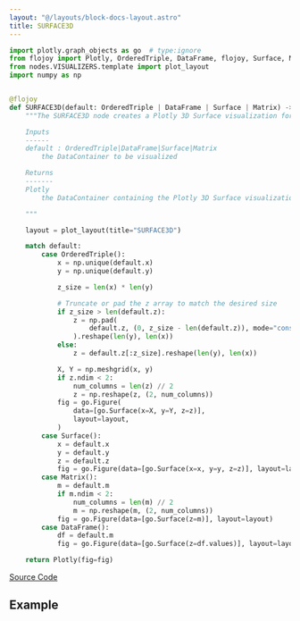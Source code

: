 ```yaml
---
layout: "@/layouts/block-docs-layout.astro"
title: SURFACE3D
---
```



<PythonDocsDisplay docstring={docstring} />

```python
import plotly.graph_objects as go  # type:ignore
from flojoy import Plotly, OrderedTriple, DataFrame, flojoy, Surface, Matrix
from nodes.VISUALIZERS.template import plot_layout
import numpy as np


@flojoy
def SURFACE3D(default: OrderedTriple | DataFrame | Surface | Matrix) -> Plotly:
    """The SURFACE3D node creates a Plotly 3D Surface visualization for a given input DataContainer.

    Inputs
    ------
    default : OrderedTriple|DataFrame|Surface|Matrix
        the DataContainer to be visualized

    Returns
    -------
    Plotly
        the DataContainer containing the Plotly 3D Surface visualization

    """

    layout = plot_layout(title="SURFACE3D")

    match default:
        case OrderedTriple():
            x = np.unique(default.x)
            y = np.unique(default.y)

            z_size = len(x) * len(y)

            # Truncate or pad the z array to match the desired size
            if z_size > len(default.z):
                z = np.pad(
                    default.z, (0, z_size - len(default.z)), mode="constant"
                ).reshape(len(y), len(x))
            else:
                z = default.z[:z_size].reshape(len(y), len(x))

            X, Y = np.meshgrid(x, y)
            if z.ndim < 2:
                num_columns = len(z) // 2
                z = np.reshape(z, (2, num_columns))
            fig = go.Figure(
                data=[go.Surface(x=X, y=Y, z=z)],
                layout=layout,
            )
        case Surface():
            x = default.x
            y = default.y
            z = default.z
            fig = go.Figure(data=[go.Surface(x=x, y=y, z=z)], layout=layout)
        case Matrix():
            m = default.m
            if m.ndim < 2:
                num_columns = len(m) // 2
                m = np.reshape(m, (2, num_columns))
            fig = go.Figure(data=[go.Surface(z=m)], layout=layout)
        case DataFrame():
            df = default.m
            fig = go.Figure(data=[go.Surface(z=df.values)], layout=layout)

    return Plotly(fig=fig)

```

[Source Code](https://github.com/flojoy-ai/blocks/blob/main/blocks/VISUALIZERS/PLOTLY/SURFACE3D/SURFACE3D.py)

## Example
